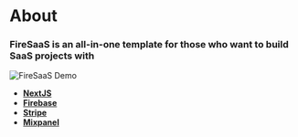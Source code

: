 # About

### **FireSaaS** is an all-in-one template for those who want to build SaaS projects with

![FireSaaS Demo](../public/firesaas.png)

- **[NextJS](https://nextjs.org/)**
- **[Firebase](https://firebase.google.com/)**
- **[Stripe](https://stripe.com/)**
- **[Mixpanel](https://mixpanel.com)**
